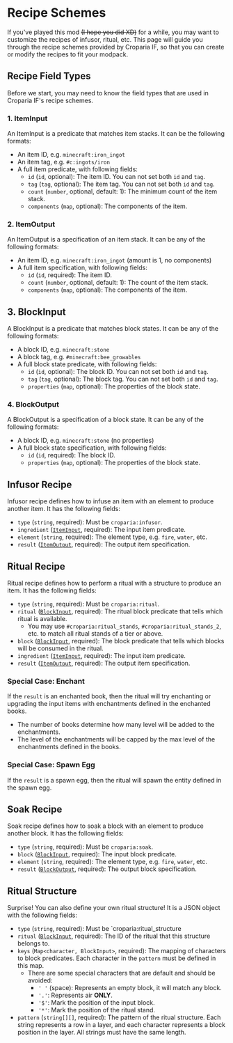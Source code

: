 # Recipe Schemes

If you've played this mod <del>(I hope you did XD)</del> for a while, you may want to customize the recipes of infusor,
ritual, etc. This page will guide you through the recipe schemes provided by Croparia IF, so that you can create or
modify the recipes to fit your modpack.

## Recipe Field Types

Before we start, you may need to know the field types that are used in Croparia IF's recipe schemes.

### 1. ItemInput

An ItemInput is a predicate that matches item stacks. It can be the following formats:
- An item ID, e.g. `minecraft:iron_ingot`
- An item tag, e.g. `#c:ingots/iron`
- A full item predicate, with following fields:
  - `id` (`id`, optional): The item ID. You can not set both `id` and `tag`.
  - `tag` (`tag`, optional): The item tag. You can not set both `id` and `tag`.
  - `count` (`number`, optional, default: 1): The minimum count of the item stack.
  - `components` (`map`, optional): The components of the item.

### 2. ItemOutput

An ItemOutput is a specification of an item stack. It can be any of the following formats:
- An item ID, e.g. `minecraft:iron_ingot` (amount is 1, no components)
- A full item specification, with following fields:
  - `id` (`id`, required): The item ID.
  - `count` (`number`, optional, default: 1): The count of the item stack.
  - `components` (`map`, optional): The components of the item.

## 3. BlockInput

A BlockInput is a predicate that matches block states. It can be any of the following formats:
- A block ID, e.g. `minecraft:stone`
- A block tag, e.g. `#minecraft:bee_growables`
- A full block state predicate, with following fields:
    - `id` (`id`, optional): The block ID. You can not set both `id` and `tag`.
    - `tag` (`tag`, optional): The block tag. You can not set both `id` and `tag`.
    - `properties` (`map`, optional): The properties of the block state.

### 4. BlockOutput

A BlockOutput is a specification of a block state. It can be any of the following formats:
- A block ID, e.g. `minecraft:stone` (no properties)
- A full block state specification, with following fields:
  - `id` (`id`, required): The block ID.
  - `properties` (`map`, optional): The properties of the block state.

## Infusor Recipe

Infusor recipe defines how to infuse an item with an element to produce another item. It has the following fields:
- `type` (`string`, required): Must be `croparia:infusor`.
- `ingredient` ([`ItemInput`](#1-iteminput), required): The input item predicate.
- `element` (`string`, required): The element type, e.g. `fire`, `water`, etc.
- `result` ([`ItemOutput`](#2-itemoutput),  required): The output item specification.

## Ritual Recipe

Ritual recipe defines how to perform a ritual with a structure to produce an item. It has the following fields:
- `type` (`string`, required): Must be `croparia:ritual`.
- `ritual` ([`BlockInput`](#3-blockinput), required): The ritual block predicate that tells which ritual is available.
  - You may use `#croparia:ritual_stands`, `#croparia:ritual_stands_2`, etc. to match all ritual stands of a tier or above.
- `block` ([`BlockInput`](#3-blockinput), required): The block predicate that tells which blocks will be consumed in the ritual.
- `ingredient` ([`ItemInput`](#1-iteminput), required): The input item predicate.
- `result` ([`ItemOutput`](#2-itemoutput), required): The output item specification.

### Special Case: Enchant

If the `result` is an enchanted book, then the ritual will try enchanting or upgrading the input items with enchantments
defined in the enchanted books.
- The number of books determine how many level will be added to the enchantments.
- The level of the enchantments will be capped by the max level of the enchantments defined in the books.

### Special Case: Spawn Egg

If the `result` is a spawn egg, then the ritual will spawn the entity defined in the spawn egg.

## Soak Recipe

Soak recipe defines how to soak a block with an element to produce another block. It has the following fields:
- `type` (`string`, required): Must be `croparia:soak`.
- `block` ([`BlockInput`](#3-blockinput), required): The input block predicate.
- `element` (`string`, required): The element type, e.g. `fire`, `water`, etc.
- `result` ([`BlockOutput`](#4-blockoutput), required): The output block specification.

## Ritual Structure

Surprise! You can also define your own ritual structure! It is a JSON object with the following fields:
- `type` (`string`, required): Must be `croparia:ritual_structure
- `ritual` ([`BlockInput`](#3-blockinput), required): The ID of the ritual that this structure belongs to.
- `keys` (`Map<character, BlockInput>`, required): The mapping of characters to block predicates. Each character in the `pattern` must be defined in this map.
  - There are some special characters that are default and should be avoided:
    - `' '` (space): Represents an empty block, it will match any block.
    - `'.'`: Represents air **ONLY**.
    - `'$'`: Mark the position of the input block.
    - `'*'`: Mark the position of the ritual stand.
- `pattern` (`string[][]`, required): The pattern of the ritual structure. Each string represents a row in a layer, and each character represents a block position in the layer. All strings must have the same length.